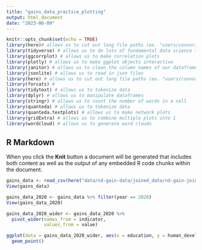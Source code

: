 ```yaml
---
title: "gains_data_practice_plotting"
output: html_document
date: "2023-06-09"
---
```


```r
knitr::opts_chunk$set(echo = TRUE)
library(here)# allows us to cut out long file paths (ex. "users/connor/dowloads/etc")
library(tidyverse) # allows us to do lots of fundamental data science tasks (ex. read_csv)
library(ggcorrplot) # allows us to make correlation plots
library(plotly) # allows us to make ggplot objects interactive
library(janitor) # allows us to clean the column names of our dataframe
library(jsonlite) # allows us to read in json files
library(here) # allows us to cut out long file paths (ex. "users/connor/dowloads/etc")
library(forcats) # 
library(tidytext) # allows us to tokenize data 
library(dplyr) # allows us to manipulate dataframes
library(stringr) # allows us to count the number of words in a cell
library(quanteda) # allows us to tokenize data
library(quanteda.textplots) # allows us to make network plots
library(gridExtra) # allows us to combine multiple plots into 1
library(wordcloud) # allows us to generate word clouds
```

## R Markdown

When you click the **Knit** button a document will be generated that includes both content as well as the output of any embedded R code chunks within the document.

```r
gains_data <- read_csv(here("data/nd-gain-data/joined_data/nd-gain-joined.csv"))
View(gains_data)

gains_data_2020 <- gains_data %>% filter(year == 2020)
View(gains_data_2020)

```


```r
gains_data_2020_wider <- gains_data_2020 %>% 
  pivot_wider(names_from = indicator,
              values_from = value)

ggplot(data = gains_data_2020_wider, aes(x = education, y = human_development_index, color = sids_context)) + 
  geom_point()

```



